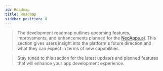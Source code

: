 ```yaml
---
id: Roadmap
title: Roadmap
sidebar_position: 8
---
```



> The development roadmap outlines upcoming features, improvements, and enhancements planned for the [NeoApps.ai](https://neoapps.ai/). This section gives users insight into the platform's future direction and what they can expect in terms of new capabilities.

<Roadmap></Roadmap>

> Stay tuned to this section for the latest updates and planned features that will enhance your app development experience.
